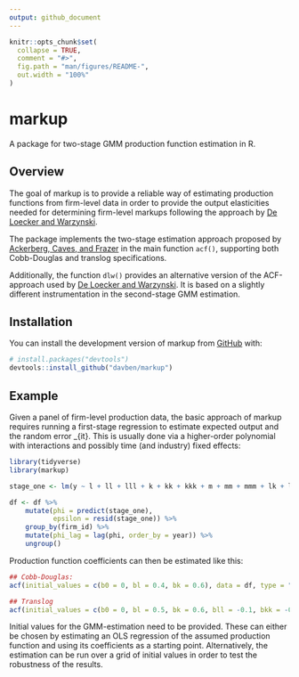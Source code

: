 ```yaml
---
output: github_document
---
```


<!-- README.md is generated from README.Rmd. Please edit that file -->

```r
knitr::opts_chunk$set(
  collapse = TRUE,
  comment = "#>",
  fig.path = "man/figures/README-",
  out.width = "100%"
)
```

# markup

<!-- badges: start -->
<!-- badges: end -->

A package for two-stage GMM production function estimation in R.


## Overview

The goal of markup is to provide a reliable way of estimating production functions from firm-level data in order to provide the output elasticities needed for determining firm-level markups following the approach by [De Loecker and Warzynski](https://doi.org/10.1257/aer.102.6.2437).

The package implements the two-stage estimation approach proposed by [Ackerberg, Caves, and Frazer](https://doi.org/10.3982/ECTA13408) in the main function `acf()`, supporting both Cobb-Douglas and translog specifications.

Additionally, the function `dlw()` provides an alternative version of the ACF-approach used by [De Loecker and Warzynski](https://doi.org/10.1257/aer.102.6.2437). It is based on a slightly different instrumentation in the second-stage GMM estimation.


## Installation

You can install the development version of markup from [GitHub](https://github.com/) with:

``` r
# install.packages("devtools")
devtools::install_github("davben/markup")
```

## Example

Given a panel of firm-level production data, the basic approach of markup requires running a first-stage regression to estimate expected output \hat{\phi_{it}} and the random error \varepsilon_{it}. This is usually done via a higher-order polynomial with interactions and possibly time (and industry) fixed effects:

```r
library(tidyverse)
library(markup)

stage_one <- lm(y ~ l + ll + lll + k + kk + kkk + m + mm + mmm + lk + lm + km + lkm + factor(year), data = df)

df <- df %>%
    mutate(phi = predict(stage_one),
           epsilon = resid(stage_one)) %>%
    group_by(firm_id) %>%
    mutate(phi_lag = lag(phi, order_by = year)) %>%
    ungroup()
```

Production function coefficients can then be estimated like this:
```r
## Cobb-Douglas:
acf(initial_values = c(b0 = 0, bl = 0.4, bk = 0.6), data = df, type = "cd")

## Translog
acf(initial_values = c(b0 = 0, bl = 0.5, bk = 0.6, bll = -0.1, bkk = -0.05, blk = 0.1)), data = df, type = "tl")

```

Initial values for the GMM-estimation need to be provided.
These can either be chosen by estimating an OLS regression of the assumed production function and using its coefficients as a starting point.
Alternatively, the estimation can be run over a grid of initial values in order to test the robustness of the results.
